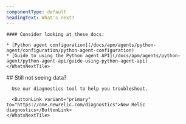 ```yaml
---
componentType: default
headingText: What's next?
---
```


<InstallFeedback />

<SideBySide>
  <Side>
    <WhatsNextTile title="What's next?">

    #### Consider looking at these docs:

    * [Python agent configuration](/docs/apm/agents/python-agent/configuration/python-agent-configuration)
    * [Guide to using the Python agent API](/docs/apm/agents/python-agent/python-agent-api/guide-using-python-agent-api)
    </WhatsNextTile>
  </Side>
  <Side>
    <WhatsNextTile alignment="center">
      ## Still not seeing data?

      Use our diagnostics tool to help you troubleshoot.

      <ButtonLink variant="primary" to="https://one.newrelic.com/diagnostics">New Relic diagnostics</ButtonLink>
    </WhatsNextTile>
  </Side>
</SideBySide>